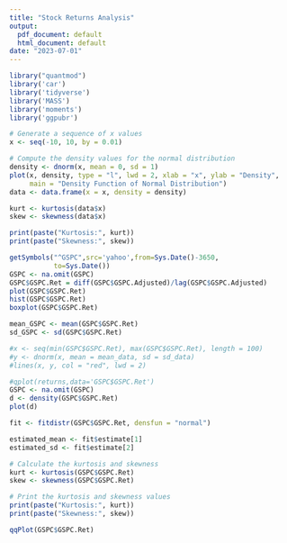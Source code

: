 ```yaml
---
title: "Stock Returns Analysis"
output:
  pdf_document: default
  html_document: default
date: "2023-07-01"
---
```


```r
library("quantmod")
library('car')
library('tidyverse')
library('MASS')
library('moments')
library('ggpubr')
```

```r

# Generate a sequence of x values
x <- seq(-10, 10, by = 0.01)

# Compute the density values for the normal distribution
density <- dnorm(x, mean = 0, sd = 1)
plot(x, density, type = "l", lwd = 2, xlab = "x", ylab = "Density",
     main = "Density Function of Normal Distribution")
data <- data.frame(x = x, density = density)

kurt <- kurtosis(data$x)
skew <- skewness(data$x)

print(paste("Kurtosis:", kurt))
print(paste("Skewness:", skew))

```

```r
getSymbols("^GSPC",src='yahoo',from=Sys.Date()-3650,
           to=Sys.Date())
GSPC <- na.omit(GSPC)
GSPC$GSPC.Ret = diff(GSPC$GSPC.Adjusted)/lag(GSPC$GSPC.Adjusted)
plot(GSPC$GSPC.Ret)
hist(GSPC$GSPC.Ret)
boxplot(GSPC$GSPC.Ret)

mean_GSPC <- mean(GSPC$GSPC.Ret)
sd_GSPC <- sd(GSPC$GSPC.Ret)

#x <- seq(min(GSPC$GSPC.Ret), max(GSPC$GSPC.Ret), length = 100)
#y <- dnorm(x, mean = mean_data, sd = sd_data)
#lines(x, y, col = "red", lwd = 2)

```


```r

#qplot(returns,data='GSPC$GSPC.Ret')
GSPC <- na.omit(GSPC)
d <- density(GSPC$GSPC.Ret)
plot(d)
```

```r
fit <- fitdistr(GSPC$GSPC.Ret, densfun = "normal")

estimated_mean <- fit$estimate[1]
estimated_sd <- fit$estimate[2]

# Calculate the kurtosis and skewness
kurt <- kurtosis(GSPC$GSPC.Ret)
skew <- skewness(GSPC$GSPC.Ret)

# Print the kurtosis and skewness values
print(paste("Kurtosis:", kurt))
print(paste("Skewness:", skew))

```

```r
qqPlot(GSPC$GSPC.Ret)

```